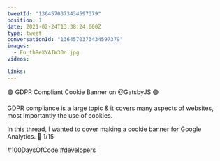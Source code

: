 ```yaml
---
tweetId: "1364570373434597379"
position: 1
date: 2021-02-24T13:38:24.000Z
type: tweet
conversationId: "1364570373434597379"
images:
  - Eu_thReXYAIW30n.jpg
videos:

links:
---
```


🟣 GDPR Compliant Cookie Banner on @GatsbyJS 🟣

GDPR compliance is a large topic & it covers many aspects of websites, most importantly the use of cookies.

In this thread, I wanted to cover making a cookie banner for Google Analytics. 🧵 1/15

#100DaysOfCode #developers

